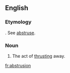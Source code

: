 ==English==

===Etymology===
{{borrowing|lang=en|la}} {{m|la|abstrusio}}. See [[abstruse]].

===Noun===
{{en-noun}}

# {{label|en|rare}} The act of [[thrusting]] away.

[[fr:abstrusion]]